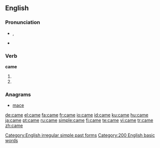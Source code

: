 {{wikipedia|Came (disambiguation)}}
==English==

{{rank|those|own|old|106|came|men|come|without}}

===Pronunciation===
*{{IPA|/'keɪm/}}, {{SAMPA|/"keIm/}}
*{{audio|en-us-came.ogg|Audio (US)}}
*:{{rhymes|eɪm}}

===Verb===
'''came'''

# {{simple past of|[[come]]}} 
# {{simple past of|[[cum]]}}

===Anagrams===
*[[mace]]

[[Category:English irregular simple past forms]]
[[Category:200 English basic words]]

[[de:came]]
[[el:came]]
[[fa:came]]
[[fr:came]]
[[io:came]]
[[id:came]]
[[ku:came]]
[[hu:came]]
[[ja:came]]
[[pt:came]]
[[ru:came]]
[[simple:came]]
[[fi:came]]
[[te:came]]
[[vi:came]]
[[tr:came]]
[[zh:came]]